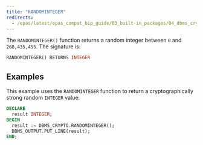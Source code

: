 ```yaml
---
title: "RANDOMINTEGER"
redirects:
  - /epas/latest/epas_compat_bip_guide/03_built-in_packages/04_dbms_crypto/06_randominteger/ #generated for docs/epas/reorg-role-use-case-mode
---
```


The `RANDOMINTEGER()` function returns a random integer between `0` and `268,435,455`. The signature is:

```sql
RANDOMINTEGER() RETURNS INTEGER
```

## Examples

This example uses the `RANDOMINTEGER` function to return a cryptographically strong random `INTEGER` value:

```sql
DECLARE
  result INTEGER;
BEGIN
  result := DBMS_CRYPTO.RANDOMINTEGER();
  DBMS_OUTPUT.PUT_LINE(result);
END;
```
